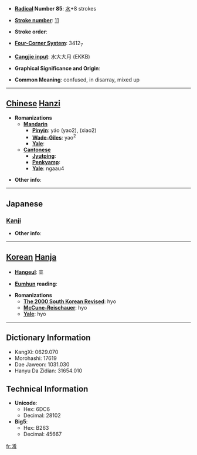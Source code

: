 * '''[[Wiktionary:Chinese radical index| Radical]] Number 85''': [[Wiktionary:Chinese radical index 水|水]]+8 strokes

* '''[[Wiktionary:Chinese total strokes index|Stroke number]]''': [[Wiktionary:Chinese total strokes index 11|11]]

* '''Stroke order''': 

* '''[[Wiktionary:Chinese four corner index|Four-Corner System]]''': 3412<sub>7</sub>

* '''[[Wiktionary:Chinese Cangjie index|Cangjie input]]''': 水大大月 (EKKB)

* '''Graphical Significance and Origin''': 

* '''Common Meaning''': confused, in disarray, mixed up

----

== [[Chinese]] [[Hanzi]] ==

* '''Romanizations'''
** '''[[Mandarin]]'''
*** '''[[Pinyin]]''': yáo (yao2), (xiao2)
*** '''[[Wade-Giles]]''': yao<sup>2</sup>
*** '''[[Yale]]''': 
** '''[[Cantonese]]'''
*** '''[[Jyutping]]''':
*** '''[[Penkyamp]]''': 
*** '''[[Yale]]''': ngaau4

* '''Other info''': 

----

==Japanese==
===[[Kanji]]===
{{kanji|on readings=[[こう]] (kō)
|kun readings=[[まじる]] (majiru)
}}

* '''Other info''':  

----

== [[Korean]] [[Hanja]] ==

* '''[[Hangeul]]''': 효

* '''[[Eumhun]] reading''': 

* '''Romanizations'''
** '''[[The 2000 South Korean Revised Romanization|The 2000 South Korean Revised]]''': hyo
** '''[[McCune-Reischauer]]''': hyo
** '''[[Yale]]''': hyo

----

== Dictionary Information ==

* KangXi: 0629.070
* Morohashi: 17619
* Dae Jaweon: 1031.030
* Hanyu Da Zidian: 31654.010

== Technical Information ==

* '''Unicode''':
** Hex: 6DC6
** Decimal: 28102
* '''Big5''':
** Hex: B263
** Decimal: 45667

[[fr:淆]]